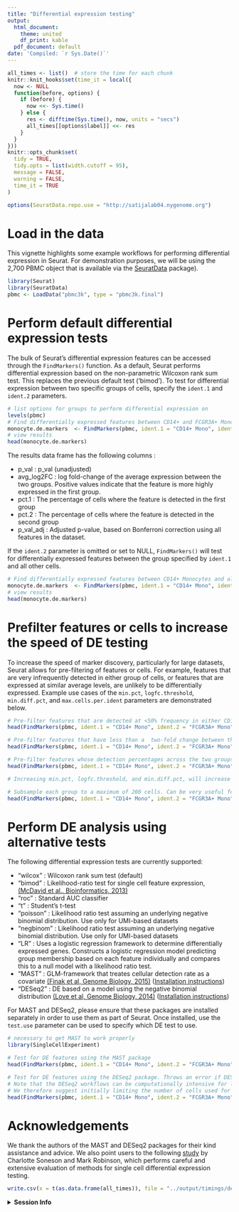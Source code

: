```yaml
---
title: "Differential expression testing"
output:
  html_document:
    theme: united
    df_print: kable
  pdf_document: default
date: 'Compiled: `r Sys.Date()`'
---
```


```r
all_times <- list()  # store the time for each chunk
knitr::knit_hooks$set(time_it = local({
  now <- NULL
  function(before, options) {
    if (before) {
      now <<- Sys.time()
    } else {
      res <- difftime(Sys.time(), now, units = "secs")
      all_times[[options$label]] <<- res
    }
  }
}))
knitr::opts_chunk$set(
  tidy = TRUE,
  tidy.opts = list(width.cutoff = 95),
  message = FALSE,
  warning = FALSE,
  time_it = TRUE
)
```

```r
options(SeuratData.repo.use = "http://satijalab04.nygenome.org")
```

# Load in the data

This vignette highlights some example workflows for performing differential expression in Seurat. For demonstration purposes, we will be using the 2,700 PBMC object that is available via the [SeuratData](https://github.com/satijalab/seurat-data) package).

```r
library(Seurat)
library(SeuratData)
pbmc <- LoadData("pbmc3k", type = "pbmc3k.final")
```

# Perform default differential expression tests

The bulk of Seurat's differential expression features can be accessed through the `FindMarkers()` function.  As a default, Seurat performs differential expression based on the non-parametric Wilcoxon rank sum test. This replaces the previous default test ('bimod'). To test for differential expression between two specific groups of cells, specify the `ident.1` and `ident.2` parameters.

```r
# list options for groups to perform differential expression on
levels(pbmc)
# Find differentially expressed features between CD14+ and FCGR3A+ Monocytes
monocyte.de.markers  <- FindMarkers(pbmc, ident.1 = "CD14+ Mono", ident.2 = "FCGR3A+ Mono")
# view results
head(monocyte.de.markers)
```

The results data frame has the following columns : 

 * p_val : p_val (unadjusted)
 * avg_log2FC : log fold-change of the average expression between the two groups. Positive values indicate that the feature is more highly expressed in the first group.
 * pct.1 : The percentage of cells where the feature is detected in the first group
 * pct.2 : The percentage of cells where the feature is detected in the second group
 * p_val_adj : Adjusted p-value, based on Bonferroni correction using all features in the dataset.

If the `ident.2` parameter is omitted or set to NULL, `FindMarkers()` will test for differentially expressed features between the group specified by `ident.1` and all other cells.

```r
# Find differentially expressed features between CD14+ Monocytes and all other cells, only search for positive markers
monocyte.de.markers  <- FindMarkers(pbmc, ident.1 = "CD14+ Mono", ident.2 = NULL, only.pos = TRUE)
# view results
head(monocyte.de.markers)
```

# Prefilter features or cells to increase the speed of DE testing

To increase the speed of marker discovery, particularly for large datasets, Seurat allows for pre-filtering of features or cells. For example, features that are very infrequently detected in either group of cells, or features that are expressed at similar average levels, are unlikely to be differentially expressed. Example use cases of the `min.pct`, `logfc.threshold`, `min.diff.pct`, and `max.cells.per.ident` parameters are demonstrated below.

```r
# Pre-filter features that are detected at <50% frequency in either CD14+ Monocytes or FCGR3A+ Monocytes
head(FindMarkers(pbmc, ident.1 = "CD14+ Mono", ident.2 = "FCGR3A+ Mono", min.pct = 0.5))

# Pre-filter features that have less than a  two-fold change between the average expression of CD14+ Monocytes vs FCGR3A+ Monocytes
head(FindMarkers(pbmc, ident.1 = "CD14+ Mono", ident.2 = "FCGR3A+ Mono", logfc.threshold = log(2)))

# Pre-filter features whose detection percentages across the two groups are similar (within 0.25) 
head(FindMarkers(pbmc, ident.1 = "CD14+ Mono", ident.2 = "FCGR3A+ Mono", min.diff.pct = 0.25))

# Increasing min.pct, logfc.threshold, and min.diff.pct, will increase the speed of DE testing, but could also miss features that are prefiltered

# Subsample each group to a maximum of 200 cells. Can be very useful for large clusters, or computationally-intensive DE tests
head(FindMarkers(pbmc, ident.1 = "CD14+ Mono", ident.2 = "FCGR3A+ Mono", max.cells.per.ident = 200))
```

# Perform DE analysis using alternative tests

The following differential expression tests are currently supported:

 * "wilcox" : Wilcoxon rank sum test (default)
 * "bimod" : Likelihood-ratio test for single cell feature expression, [(McDavid et al., Bioinformatics, 2013)](https://www.ncbi.nlm.nih.gov/pubmed/23267174)
 * "roc" : Standard AUC classifier
 * "t" : Student's t-test
 * "poisson" : Likelihood ratio test assuming an underlying negative binomial distribution. Use only for UMI-based datasets
 * "negbinom" : Likelihood ratio test assuming an underlying negative binomial distribution. Use only for UMI-based datasets
 * "LR" : Uses a logistic regression framework to determine differentially expressed genes. Constructs a logistic regression model predicting group membership based on each feature individually and compares this to a null model with a likelihood ratio test. 
 * "MAST" :  GLM-framework that treates cellular detection rate as a covariate [(Finak et al, Genome Biology, 2015)](https://www.ncbi.nlm.nih.gov/pmc/articles/PMC4676162/) ([Installation instructions](https://github.com/RGLab/MAST))
 * "DESeq2" :  DE based on a model using the negative binomial distribution [(Love et al, Genome Biology, 2014)](https://bioconductor.org/packages/release/bioc/html/DESeq2.html) ([Installation instructions](https://bioconductor.org/packages/release/bioc/html/DESeq2.html))
 
For MAST and DESeq2, please ensure that these packages are installed separately in order to use them as part of Seurat. Once installed, use the `test.use` parameter can be used to specify which DE test to use. 
 
```r
# necessary to get MAST to work properly
library(SingleCellExperiment)
```
 
```r
# Test for DE features using the MAST package
head(FindMarkers(pbmc, ident.1 = "CD14+ Mono", ident.2 = "FCGR3A+ Mono", test.use = "MAST"))

# Test for DE features using the DESeq2 package. Throws an error if DESeq2 has not already been installed
# Note that the DESeq2 workflows can be computationally intensive for large datasets, but are incompatible with some feature pre-filtering options
# We therefore suggest initially limiting the number of cells used for testing
head(FindMarkers(pbmc, ident.1 = "CD14+ Mono", ident.2 = "FCGR3A+ Mono", test.use = "DESeq2", max.cells.per.ident = 50))
```
 
# Acknowledgements

We thank the authors of the MAST and DESeq2 packages for their kind assistance and advice. We also point users to the following [study](https://www.nature.com/articles/nmeth.4612) by Charlotte Soneson and Mark Robinson, which performs careful and extensive evaluation of methods for single cell differential expression testing.

```r
write.csv(x = t(as.data.frame(all_times)), file = "../output/timings/de_vignette_times.csv")
```

<details>
  <summary>**Session Info**</summary>
```r
sessionInfo()
```
</details>

